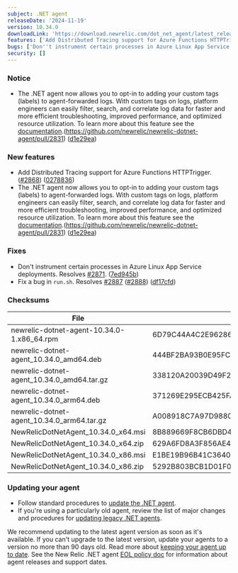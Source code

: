 ```yaml
---
subject: .NET agent
releaseDate: '2024-11-19'
version: 10.34.0
downloadLink: 'https://download.newrelic.com/dot_net_agent/latest_release'
features: ['Add Distributed Tracing support for Azure Functions HTTPTrigger.','The .NET agent now allows you to opt-in to adding your custom tags (labels) to agent-forwarded logs.']
bugs: ['Don''t instrument certain processes in Azure Linux App Service deployments.','Fix a bug in `run.sh`.']
security: []
---
```


### Notice

* The .NET agent now allows you to opt-in to adding your custom tags (labels) to agent-forwarded logs. With custom tags on logs, platform engineers can easily filter, search, and correlate log data for faster and more efficient troubleshooting, improved performance, and optimized resource utilization. To learn more about this feature see the [documentation](https://docs.newrelic.com/docs/logs/logs-context/Custom-tags-agent-forwarder-logs).(https://github.com/newrelic/newrelic-dotnet-agent/pull/2831) ([d1e29ea](https://github.com/newrelic/newrelic-dotnet-agent/commit/d1e29eaa5103fede483c7248fed5ace0620c6ccd))

### New features

* Add Distributed Tracing support for Azure Functions HTTPTrigger. ([#2868](https://github.com/newrelic/newrelic-dotnet-agent/issues/2868)) ([0278836](https://github.com/newrelic/newrelic-dotnet-agent/commit/0278836fc9b538f9eceabd47af7b5da46ed13274))
* The .NET agent now allows you to opt-in to adding your custom tags (labels) to agent-forwarded logs. With custom tags on logs, platform engineers can easily filter, search, and correlate log data for faster and more efficient troubleshooting, improved performance, and optimized resource utilization. To learn more about this feature see the [documentation](https://docs.newrelic.com/docs/logs/logs-context/Custom-tags-agent-forwarder-logs).(https://github.com/newrelic/newrelic-dotnet-agent/pull/2831) ([d1e29ea](https://github.com/newrelic/newrelic-dotnet-agent/commit/d1e29eaa5103fede483c7248fed5ace0620c6ccd))

### Fixes

* Don't instrument certain processes in Azure Linux App Service deployments. Resolves [#2871](https://github.com/newrelic/newrelic-dotnet-agent/issues/2871). ([7ed945b](https://github.com/newrelic/newrelic-dotnet-agent/commit/7ed945b659be8a670d27c5a266738ffd5a712a41))
* Fix a bug in `run.sh`. Resolves [#2887](https://github.com/newrelic/newrelic-dotnet-agent/issues/2887) ([#2888](https://github.com/newrelic/newrelic-dotnet-agent/issues/2888)) ([df17cfd](https://github.com/newrelic/newrelic-dotnet-agent/commit/df17cfdf6d777ed623c437c2f9dd5dfab3651260))

### Checksums
| File | SHA - 256  Hash |
| ---| ---|
| newrelic-dotnet-agent-10.34.0-1.x86_64.rpm | 6D79C44A4C2E96286CF3F1C12E07838DC65CE9A474CC86407F6B4DF6D346656C |
| newrelic-dotnet-agent_10.34.0_amd64.deb | 444BF2BA93B0E95FCE916CE7BFCA26A9A221830B368D86F1B738B47B50F38D1F |
| newrelic-dotnet-agent_10.34.0_amd64.tar.gz | 338120A20039D49F27CB48D1CB940540660F0F9FB4BBEC98CAF097810ED8C88B |
| newrelic-dotnet-agent_10.34.0_arm64.deb | 371269E295ECB425FAE120DF2E7AB0A1AFA2520A451B8A83BE16BCBE0ABD3957 |
| newrelic-dotnet-agent_10.34.0_arm64.tar.gz | A008918C7A97D988023DBE43E46C4A118EDB2073E25DF9D95B3794F71E7674B5 |
| NewRelicDotNetAgent_10.34.0_x64.msi | 8B889669F8CB6DBD437D626B3C4252B5C95C223FACEB3CFB02544C62FCAFDE5B |
| NewRelicDotNetAgent_10.34.0_x64.zip | 629A6FD8A3F856AE40F6F77C60DF17321E92003B44F88960CA1A32734B269455 |
| NewRelicDotNetAgent_10.34.0_x86.msi | E1BE19B96B41C3640067FDD20DCCF5DDB43ED38DA0786C34A2B8D0DE8F4459A6 |
| NewRelicDotNetAgent_10.34.0_x86.zip | 5292B803BCB1D01F0F50F74383D2D37EB9F5874CDD5FD7C3822B8F695789F7AE |


### Updating your agent

* Follow standard procedures to [update the .NET agent](/docs/agents/net-agent/installation-configuration/update-net-agent).
* If you're using a particularly old agent, review the list of major changes and procedures for [updating legacy .NET agents](/docs/apm/agents/net-agent/installation/update-net-agent/#updating_older_net).

We recommend updating to the latest agent version as soon as it's available. If you can't upgrade to the latest version, update your agents to a version no more than 90 days old. Read more about [keeping your agent up to date](/docs/new-relic-solutions/new-relic-one/install-configure/update-new-relic-agent).
See the New Relic .NET agent [EOL policy doc](/docs/apm/agents/net-agent/getting-started/net-agent-eol-policy) for information about agent releases and support dates.

